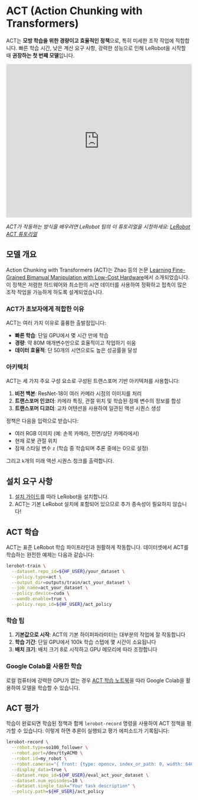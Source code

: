 # ACT (Action Chunking with Transformers)

ACT는 **모방 학습을 위한 경량이고 효율적인 정책**으로, 특히 미세한 조작 작업에 적합합니다. 빠른 학습 시간, 낮은 계산 요구 사항, 강력한 성능으로 인해 LeRobot을 시작할 때 **권장하는 첫 번째 모델**입니다.

<div class="video-container">
  <iframe
    width="100%"
    height="415"
    src="https://www.youtube.com/embed/ft73x0LfGpM"
    title="LeRobot ACT Tutorial"
    frameborder="0"
    allow="accelerometer; autoplay; clipboard-write; encrypted-media; gyroscope; picture-in-picture"
    allowfullscreen
  ></iframe>
</div>

_ACT가 작동하는 방식을 배우려면 LeRobot 팀의 이 튜토리얼을 시청하세요: [LeRobot ACT 튜토리얼](https://www.youtube.com/watch?v=ft73x0LfGpM)_

## 모델 개요

Action Chunking with Transformers (ACT)는 Zhao 등의 논문 [Learning Fine-Grained Bimanual Manipulation with Low-Cost Hardware](https://arxiv.org/abs/2304.13705)에서 소개되었습니다. 이 정책은 저렴한 하드웨어와 최소한의 시연 데이터를 사용하여 정확하고 접촉이 많은 조작 작업을 가능하게 하도록 설계되었습니다.

### ACT가 초보자에게 적합한 이유

ACT는 여러 가지 이유로 훌륭한 출발점입니다:

- **빠른 학습**: 단일 GPU에서 몇 시간 만에 학습
- **경량**: 약 80M 매개변수만으로 효율적이고 작업하기 쉬움
- **데이터 효율적**: 단 50개의 시연으로도 높은 성공률을 달성

### 아키텍처

ACT는 세 가지 주요 구성 요소로 구성된 트랜스포머 기반 아키텍처를 사용합니다:

1. **비전 백본**: ResNet-18이 여러 카메라 시점의 이미지를 처리
2. **트랜스포머 인코더**: 카메라 특징, 관절 위치 및 학습된 잠재 변수의 정보를 합성
3. **트랜스포머 디코더**: 교차 어텐션을 사용하여 일관된 액션 시퀀스 생성

정책은 다음을 입력으로 받습니다:

- 여러 RGB 이미지 (예: 손목 카메라, 전면/상단 카메라에서)
- 현재 로봇 관절 위치
- 잠재 스타일 변수 `z` (학습 중 학습되며 추론 중에는 0으로 설정)

그리고 `k`개의 미래 액션 시퀀스 청크를 출력합니다.

## 설치 요구 사항

1. [설치 가이드](./installation)를 따라 LeRobot을 설치합니다.
2. ACT는 기본 LeRobot 설치에 포함되어 있으므로 추가 종속성이 필요하지 않습니다!

## ACT 학습

ACT는 표준 LeRobot 학습 파이프라인과 원활하게 작동합니다. 데이터셋에서 ACT를 학습하는 완전한 예제는 다음과 같습니다:

```bash
lerobot-train \
  --dataset.repo_id=${HF_USER}/your_dataset \
  --policy.type=act \
  --output_dir=outputs/train/act_your_dataset \
  --job_name=act_your_dataset \
  --policy.device=cuda \
  --wandb.enable=true \
  --policy.repo_id=${HF_USER}/act_policy
```

### 학습 팁

1. **기본값으로 시작**: ACT의 기본 하이퍼파라미터는 대부분의 작업에 잘 작동합니다
2. **학습 기간**: 단일 GPU에서 100k 학습 스텝에 몇 시간이 소요됩니다
3. **배치 크기**: 배치 크기 8로 시작하고 GPU 메모리에 따라 조정합니다

### Google Colab을 사용한 학습

로컬 컴퓨터에 강력한 GPU가 없는 경우 [ACT 학습 노트북](./notebooks#training-act)을 따라 Google Colab을 활용하여 모델을 학습할 수 있습니다.

## ACT 평가

학습이 완료되면 학습된 정책과 함께 `lerobot-record` 명령을 사용하여 ACT 정책을 평가할 수 있습니다. 이렇게 하면 추론이 실행되고 평가 에피소드가 기록됩니다:

```bash
lerobot-record \
  --robot.type=so100_follower \
  --robot.port=/dev/ttyACM0 \
  --robot.id=my_robot \
  --robot.cameras="{ front: {type: opencv, index_or_path: 0, width: 640, height: 480, fps: 30}}" \
  --display_data=true \
  --dataset.repo_id=${HF_USER}/eval_act_your_dataset \
  --dataset.num_episodes=10 \
  --dataset.single_task="Your task description" \
  --policy.path=${HF_USER}/act_policy
```
